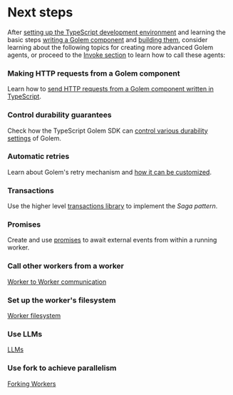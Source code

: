 
# Next steps

After [setting up the TypeScript development environment](/develop/setup) and learning the basic steps [writing a Golem component](/develop/defining-components) and [building them](/develop/building-components),
consider learning about the following topics for creating more advanced Golem agents, or proceed to the [Invoke section](/invoke) to learn how to call these agents:

<Steps>

### Making HTTP requests from a Golem component
Learn how to [send HTTP requests from a Golem component written in TypeScript](/develop/http).

### Control durability guarantees

Check how the TypeScript Golem SDK can [control various durability settings](/develop/durability) of Golem.

### Automatic retries

Learn about Golem's retry mechanism and [how it can be customized](/develop/retries).

### Transactions

Use the higher level [transactions library](/develop/transactions) to implement the _Saga pattern_.

### Promises

Create and use [promises](/develop/promises) to await external events from within a running worker.

### Call other workers from a worker

[Worker to Worker communication](/develop/rpc)

### Set up the worker's filesystem

[Worker filesystem](/develop/agent-filesystem)

### Use LLMs

[LLMs](/develop/ai)

### Use fork to achieve parallelism

[Forking Workers](/develop/forking)

</Steps>
